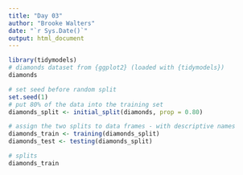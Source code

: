 ```yaml
---
title: "Day 03"
author: "Brooke Walters"
date: "`r Sys.Date()`"
output: html_document
---
```


```r
library(tidymodels)
# diamonds dataset from {ggplot2} (loaded with {tidymodels})
diamonds
```


```r
# set seed before random split
set.seed(1)
# put 80% of the data into the training set
diamonds_split <- initial_split(diamonds, prop = 0.80)

# assign the two splits to data frames - with descriptive names
diamonds_train <- training(diamonds_split)
diamonds_test <- testing(diamonds_split)

# splits
diamonds_train
```

